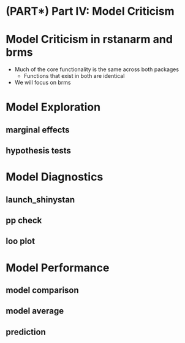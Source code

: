 # (PART\*) Part IV: Model Criticism {-}

# Model Criticism in rstanarm and brms

- Much of the core functionality is the same across both packages
    - Functions that exist in both are identical
- We will focus on brms

# Model Exploration
## marginal effects
## hypothesis tests

# Model Diagnostics
## launch_shinystan
## pp check
## loo plot


# Model Performance
## model comparison
## model average
## prediction